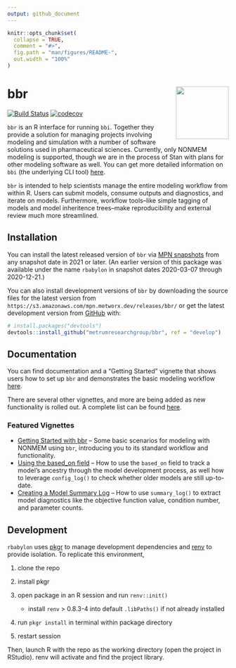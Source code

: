 ```yaml
---
output: github_document
---
```


<!-- README.md is generated from README.Rmd. Please edit that file -->

```r
knitr::opts_chunk$set(
  collapse = TRUE,
  comment = "#>",
  fig.path = "man/figures/README-",
  out.width = "100%"
)
```

# bbr <a href='https:/metrumresearchgroup.github.io/bbr'><img src='man/figures/logo.png' align="right" height="120" /></a>

<!-- badges: start -->
[![Build Status](https://github-drone.metrumrg.com/api/badges/metrumresearchgroup/bbr/status.svg)](https://github-drone.metrumrg.com/metrumresearchgroup/bbr)
[![codecov](https://codecov.io/gh/metrumresearchgroup/bbr/branch/develop/graph/badge.svg)](https://codecov.io/gh/metrumresearchgroup/bbr)
<!-- badges: end -->

`bbr` is an R interface for running `bbi`. Together they provide a solution for managing projects involving modeling and simulation with a number of software solutions used in pharmaceutical sciences. Currently, only NONMEM modeling is supported, though we are in the process of Stan with plans for other modeling software as well. You can get more detailed information on `bbi` (the underlying CLI tool)  [here](https://github.com/metrumresearchgroup/bbi).

`bbr` is intended to help scientists manage the entire modeling workflow from within R. Users can submit models, consume outputs and diagnostics, and iterate on models. Furthermore, workflow tools--like simple tagging of models and model inheritence trees--make reproducibility and external review much more streamlined.

## Installation

You can install the latest released version of `bbr` via [MPN snapshots](https://mpn.metworx.com/docs/snapshots) from any snapshot date in 2021 or later. (An earlier version of this package was available under the name `rbabylon` in snapshot dates 2020-03-07 through 2020-12-21.)

You can also install development versions of `bbr` by downloading the source files for the latest version from `https://s3.amazonaws.com/mpn.metworx.dev/releases/bbr/` or get the latest development version from [GitHub](https://github.com/) with:

``` r
# install.packages("devtools")
devtools::install_github("metrumresearchgroup/bbr", ref = "develop")
```
## Documentation

You can find documentation and a "Getting Started" vignette that shows users how to set up `bbr` and demonstrates the basic modeling workflow [here](http://metrumresearchgroup.github.io/bbr/).

There are several other vignettes, and more are being added as new functionality is rolled out. A complete list can be found [here](https://metrumresearchgroup.github.io/bbr/articles/).

### Featured Vignettes

* [Getting Started with bbr](https://metrumresearchgroup.github.io/bbr/articles/getting-started.html) -- Some basic scenarios for modeling with NONMEM using `bbr`, introducing you to its standard workflow and functionality.
* [Using the based_on field](https://metrumresearchgroup.github.io/bbr/articles/using-based-on.html) -- How to use the `based_on` field to track a model's ancestry through the model development process, as well how to leverage `config_log()` to check whether older models are still up-to-date.
* [Creating a Model Summary Log](https://metrumresearchgroup.github.io/bbr/articles/using-summary-log.html) -- How to use `summary_log()` to extract model diagnostics like the objective function value, condition number, and parameter counts.

## Development

`rbabylon` uses [pkgr](https://github.com/metrumresearchgroup/pkgr) to manage 
development dependencies and [renv](https://rstudio.github.io/renv/) to provide 
isolation. To replicate this environment, 

1. clone the repo

2. install pkgr

3. open package in an R session and run `renv::init()` 
   - install `renv` > 0.8.3-4 into default `.libPaths()` if not already installed

3. run `pkgr install` in terminal within package directory

4. restart session

Then, launch R with the repo as the working directory (open the project in 
RStudio). renv will activate and find the project library.
